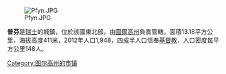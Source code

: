 [[Image:Pfyn.JPG|right]]

'''普芬'''是[[瑞士|瑞士]]的城鎮，位於該國東北部，由[[圖爾高州|圖爾高州]]負責管轄，面積13.18平方公里，海拔高度411米，2012年人口1,948，四成半人口信奉[[基督教|基督教]]，人口密度每平方公里148人。

{{Switzerland-geo-stub}}
[[Category:图尔高州的市镇|Category:图尔高州的市镇]]